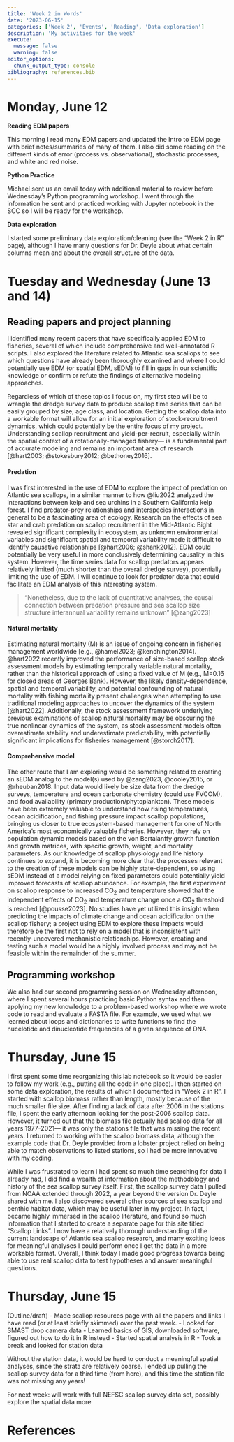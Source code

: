 ```yaml
---
title: 'Week 2 in Words'
date: '2023-06-15'
categories: ['Week 2', 'Events', 'Reading', 'Data exploration']
description: 'My activities for the week'
execute: 
  message: false
  warning: false
editor_options: 
  chunk_output_type: console
bibliography: references.bib
---
```


# Monday, June 12

**Reading EDM papers**

This morning I read many EDM papers and updated the Intro to EDM page with brief notes/summaries of many of them. I also did some reading on the different kinds of error (process vs. observational), stochastic processes, and white and red noise.

**Python Practice**

Michael sent us an email today with additional material to review before Wednesday's Python programming workshop. I went through the information he sent and practiced working with Jupyter notebook in the SCC so I will be ready for the workshop.

**Data exploration**

I started some preliminary data exploration/cleaning (see the "Week 2 in R" page), although I have many questions for Dr. Deyle about what certain columns mean and about the overall structure of the data.

# Tuesday and Wednesday (June 13 and 14)

## Reading papers and project planning

I identified many recent papers that have specifically applied EDM to fisheries, several of which include comprehensive and well-annotated R scripts. I also explored the literature related to Atlantic sea scallops to see which questions have already been thoroughly examined and where I could potentially use EDM (or spatial EDM, sEDM) to fill in gaps in our scientific knowledge or confirm or refute the findings of alternative modeling approaches.

Regardless of which of these topics I focus on, my first step will be to wrangle the dredge survey data to produce scallop time series that can be easily grouped by size, age class, and location. Getting the scallop data into a workable format will allow for an initial exploration of stock-recruitment dynamics, which could potentially be the entire focus of my project. Understanding scallop recruitment and yield-per-recruit, especially within the spatial context of a rotationally-managed fishery--- is a fundamental part of accurate modeling and remains an important area of research [@hart2003; @stokesbury2012; @bethoney2016].

#### Predation

I was first interested in the use of EDM to explore the impact of predation on Atlantic sea scallops, in a similar manner to how @liu2022 analyzed the interactions between kelp and sea urchins in a Southern California kelp forest. I find predator-prey relationships and interspecies interactions in general to be a fascinating area of ecology. Research on the effects of sea star and crab predation on scallop recruitment in the Mid-Atlantic Bight revealed significant complexity in ecosystem, as unknown environmental variables and significant spatial and temporal variability made it difficult to identify causative relationships [@hart2006; @shank2012]. EDM could potentially be very useful in more conclusively determining causality in this system. However, the time series data for scallop predators appears relatively limited (much shorter than the overall dredge survey), potentially limiting the use of EDM. I will continue to look for predator data that could facilitate an EDM analysis of this interesting system.

> "Nonetheless, due to the lack of quantitative analyses, the causal connection between predation pressure and sea scallop size structure interannual variability remains unknown" [@zang2023]

#### Natural mortality

Estimating natural mortality (M) is an issue of ongoing concern in fisheries management worldwide [e.g., @hamel2023; @kenchington2014]. @hart2022 recently improved the performance of size-based scallop stock assessment models by estimating temporally variable natural mortality, rather than the historical approach of using a fixed value of M (e.g., M=0.16 for closed areas of Georges Bank). However, the likely density-dependence, spatial and temporal variability, and potential confounding of natural mortality with fishing mortality present challenges when attempting to use traditional modeling approaches to uncover the dynamics of the system [@hart2022]. Additionally, the stock assessment framework underlying previous examinations of scallop natural mortality may be obscuring the true nonlinear dynamics of the system, as stock assessment models often overestimate stability and underestimate predictability, with potentially significant implications for fisheries management [@storch2017].

#### Comprehensive model

The other route that I am exploring would be something related to creating an sEDM analog to the model(s) used by @zang2023, @cooley2015, or @rheuban2018. Input data would likely be size data from the dredge surveys, temperature and ocean carbonate chemistry (could use FVCOM), and food availability (primary production/phytoplankton). These models have been extremely valuable to understand how rising temperatures, ocean acidification, and fishing pressure impact scallop populations, bringing us closer to true ecosystem-based management for one of North America's most economically valuable fisheries. However, they rely on population dynamic models based on the von Bertalanffy growth function and growth matrices, with specific growth, weight, and mortality parameters. As our knowledge of scallop physiology and life history continues to expand, it is becoming more clear that the processes relevant to the creation of these models can be highly state-dependent, so using sEDM instead of a model relying on fixed parameters could potentially yield improved forecasts of scallop abundance. For example, the first experiment on scallop response to increased CO~2~ and temperature showed that the independent effects of CO~2~ and temperature change once a CO~2~ threshold is reached [@pousse2023]. No studies have yet utilized this insight when predicting the impacts of climate change and ocean acidification on the scallop fishery; a project using EDM to explore these impacts would therefore be the first not to rely on a model that is inconsistent with recently-uncovered mechanistic relationships. However, creating and testing such a model would be a highly involved process and may not be feasible within the remainder of the summer.

## Programming workshop
We also had our second programming session on Wednesday afternoon, where I spent several hours practicing basic Python syntax and then applying my new knowledge to a problem-based workshop where we wrote code to read and evaluate a FASTA file. For example, we used what we learned about loops and dictionaries to write functions to find the nucelotide and dinucleotide frequencies of a given sequence of DNA.

# Thursday, June 15

I first spent some time reorganizing this lab notebook so it would be easier to follow my work (e.g., putting all the code in one place). I then started on some data exploration, the results of which I documented in "Week 2 in R". I started with scallop biomass rather than length, mostly because of the much smaller file size. After finding a lack of data after 2006 in the stations file, I spent the early afternoon looking for the post-2006 scallop data. However, it turned out that the biomass file actually had scallop data for all years 1977-2021— it was only the stations file that was missing the recent years. I returned to working with the scallop biomass data, although the example code that Dr. Deyle provided from a lobster project relied on being able to match observations to listed stations, so I had be more innovative with my coding.

While I was frustrated to learn I had spent so much time searching for data I already had, I did find a wealth of information about the methodology and history of the sea scallop survey itself. First, the scallop survey data I pulled from NOAA extended through 2022, a year beyond the version Dr. Deyle shared with me. I also discovered several other sources of sea scallop and benthic habitat data, which may be useful later in my project. In fact, I became highly immersed in the scallop literature, and found so much information that I started to create a separate page for this site titled "Scallop Links". I now have a relatively thorough understanding of the current landscape of Atlantic sea scallop research, and many exciting ideas for meaningful analyses I could perform once I get the data in a more workable format. Overall, I think today I made good progress towards being able to use real scallop data to test hypotheses and answer meaningful questions.

# Thursday, June 15

(Outline/draft)
- Made scallop resources page with all the papers and links I have read (or at least briefly skimmed) over the past week.
- Looked for SMAST drop camera data
- Learned basics of GIS, downloaded software, figured out how to do it in R instead
- Started spatial analysis in R
- Took a break and looked for station data

Without the station data, it would be hard to conduct a meaningful spatial analyses, since the strata are relatively coarse. I ended up pulling the scallop survey data for a third time (from here), and this time the station file was not missing any years!

For next week: will work with full NEFSC scallop survey data set, possibly explore the spatial data more 


# References